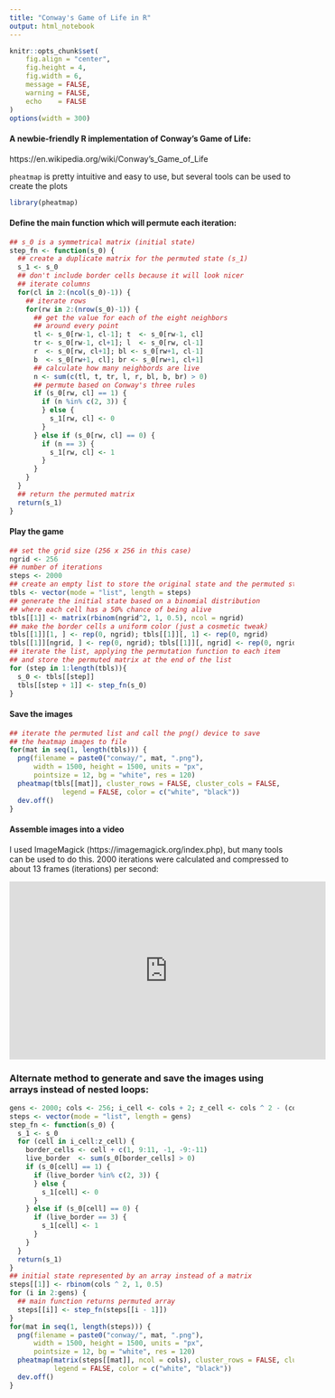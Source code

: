 ```yaml
---
title: "Conway's Game of Life in R"
output: html_notebook
---
```


```r
knitr::opts_chunk$set(
	fig.align = "center",
	fig.height = 4,
	fig.width = 6,
	message = FALSE,
	warning = FALSE,
	echo    = FALSE
)
options(width = 300)
```

#### A newbie-friendly R implementation of Conway's Game of Life:  
https://en.wikipedia.org/wiki/Conway's_Game_of_Life    
  
  
`pheatmap` is pretty intuitive and easy to use, but several tools can be used to create the plots

```r
library(pheatmap)
```

#### Define the main function which will permute each iteration:  

```r
## s_0 is a symmetrical matrix (initial state)
step_fn <- function(s_0) {
  ## create a duplicate matrix for the permuted state (s_1)
  s_1 <- s_0
  ## don't include border cells because it will look nicer
  ## iterate columns
  for(cl in 2:(ncol(s_0)-1)) {
    ## iterate rows
    for(rw in 2:(nrow(s_0)-1)) {
      ## get the value for each of the eight neighbors
      ## around every point
      tl <- s_0[rw-1, cl-1]; t  <- s_0[rw-1, cl] 
      tr <- s_0[rw-1, cl+1]; l  <- s_0[rw, cl-1] 
      r  <- s_0[rw, cl+1]; bl <- s_0[rw+1, cl-1]
      b  <- s_0[rw+1, cl]; br <- s_0[rw+1, cl+1]
      ## calculate how many neighbords are live
      n <- sum(c(tl, t, tr, l, r, bl, b, br) > 0)
      ## permute based on Conway's three rules
      if (s_0[rw, cl] == 1) {
        if (n %in% c(2, 3)) {
        } else {
          s_1[rw, cl] <- 0
        }
      } else if (s_0[rw, cl] == 0) {
        if (n == 3) {
          s_1[rw, cl] <- 1
        }
      }
    }
  }
  ## return the permuted matrix
  return(s_1)
}

```

#### Play the game

```r
## set the grid size (256 x 256 in this case)
ngrid <- 256
## number of iterations
steps <- 2000
## create an empty list to store the original state and the permuted states
tbls <- vector(mode = "list", length = steps)
## generate the initial state based on a binomial distribution
## where each cell has a 50% chance of being alive
tbls[[1]] <- matrix(rbinom(ngrid^2, 1, 0.5), ncol = ngrid)
## make the border cells a uniform color (just a cosmetic tweak)
tbls[[1]][1, ] <- rep(0, ngrid); tbls[[1]][, 1] <- rep(0, ngrid)
tbls[[1]][ngrid, ] <- rep(0, ngrid); tbls[[1]][, ngrid] <- rep(0, ngrid)
## iterate the list, applying the permutation function to each item
## and store the permuted matrix at the end of the list
for (step in 1:length(tbls)){ 
  s_0 <- tbls[[step]]
  tbls[[step + 1]] <- step_fn(s_0)
}
```

#### Save the images

```r
## iterate the permuted list and call the png() device to save
## the heatmap images to file
for(mat in seq(1, length(tbls))) {
  png(filename = paste0("conway/", mat, ".png"),
      width = 1500, height = 1500, units = "px", 
      pointsize = 12, bg = "white", res = 120)
  pheatmap(tbls[[mat]], cluster_rows = FALSE, cluster_cols = FALSE,
             legend = FALSE, color = c("white", "black"))
  dev.off()
}
```

#### Assemble images into a video  
I used ImageMagick (https://imagemagick.org/index.php), but many tools can be used to do this.  2000 iterations were calculated and compressed to about 13 frames (iterations) per second: 

<iframe width="560" height="315" src="https://www.youtube.com/embed/xKoEEkFOTRA" frameborder="0" allow="accelerometer; autoplay; clipboard-write; encrypted-media; gyroscope; picture-in-picture" allowfullscreen></iframe>  

### Alternate method to generate and save the images using arrays instead of nested loops:    

```r
gens <- 2000; cols <- 256; i_cell <- cols + 2; z_cell <- cols ^ 2 - (cols + 1)
steps <- vector(mode = "list", length = gens)
step_fn <- function(s_0) {
  s_1 <- s_0
  for (cell in i_cell:z_cell) {
    border_cells <- cell + c(1, 9:11, -1, -9:-11)
    live_border  <- sum(s_0[border_cells] > 0)
    if (s_0[cell] == 1) {
      if (live_border %in% c(2, 3)) {
      } else {
        s_1[cell] <- 0
      }
    } else if (s_0[cell] == 0) {
      if (live_border == 3) {
        s_1[cell] <- 1
      }
    }
  }
  return(s_1)
}
## initial state represented by an array instead of a matrix
steps[[1]] <- rbinom(cols ^ 2, 1, 0.5)
for (i in 2:gens) {
  ## main function returns permuted array
  steps[[i]] <- step_fn(steps[[i - 1]])
}
for(mat in seq(1, length(steps))) {
  png(filename = paste0("conway/", mat, ".png"),
      width = 1500, height = 1500, units = "px", 
      pointsize = 12, bg = "white", res = 120)
  pheatmap(matrix(steps[[mat]], ncol = cols), cluster_rows = FALSE, cluster_cols = FALSE,
           legend = FALSE, color = c("white", "black"))
  dev.off()
}
```


